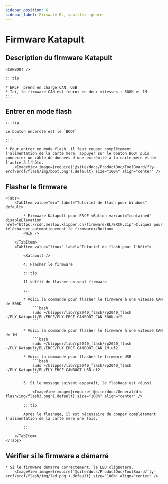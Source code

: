 ```yaml
---
sidebar_position: 6
sidebar_label: Firmware BL, veuillez ignorer
---
```







# Firmware Katapult

## Description du firmware Katapult

    <CANBOOT />

    :::tip

    * ERCF  prend en charge CAN, USB
    * Ici, le firmware CAN est fourni en deux vitesses : 500K et 1M
    :::

## Entrer en mode flash

    :::tip

    Le bouton encerclé est le `BOOT`

    :::

    * Pour entrer en mode flash, il faut couper complètement l'alimentation de la carte mère, appuyer sur le bouton BOOT puis connecter un câble de données d'une extrémité à la carte mère et de l'autre à l'hôte.
        <ImageView image={require('@site/docs/ProductDoc/ToolBoard/fly-ercf/ercf/flash/img/boot.png').default} size="100%" align="center" />

## Flasher le firmware
    <Tabs>
        <TabItem value="win" label="Tutoriel de flash pour Windows" default>
        
            * Firmware Katapult pour ERCF <Button variant="contained" disableElevation href="https://cdn.mellow.klipper.cn/firmware/BL/ERCF.zip">Cliquez pour télécharger automatiquement le firmware</Button>
            <WIN />
            
        </TabItem>
        <TabItem value="linux" label="Tutoriel de flash pour l'hôte">
            
            <Katapult />

            4. Flasher le firmware

            :::tip

            Il suffit de flasher un seul firmware

            :::

            * Voici la commande pour flasher le firmware à une vitesse CAN de 500K
                ```bash
                sudo ~/klipper/lib/rp2040_flash/rp2040_flash ~/FLY_Katapult/BL/ERCF/FLY_ERCF_CANBOOT_CAN_500K.uf2
                ```
                       
            * Voici la commande pour flasher le firmware à une vitesse CAN de 1M
                ```bash
                sudo ~/klipper/lib/rp2040_flash/rp2040_flash ~/FLY_Katapult/BL/ERCF/FLY_ERCF_CANBOOT_CAN_1M.uf2
                ```
            * Voici la commande pour flasher le firmware USB
                ```bash
                sudo ~/klipper/lib/rp2040_flash/rp2040_flash ~/FLY_Katapult/BL/FLY_ERCF_CANBOOT_USB.uf2
                ```

            5. Si le message suivant apparaît, le flashage est réussi

                <ImageView image={require('@site/docs/General/dfu-flash/img/flash3.png').default} size="100%" align="center" />

            :::tip

            Après le flashage, il est nécessaire de couper complètement l'alimentation de la carte mère une fois.

            :::

        </TabItem>
    </Tabs>

## Vérifier si le firmware a démarré

    * Si le firmware démarre correctement, la LED clignotera.
        <ImageView image={require('@site/docs/ProductDoc/ToolBoard/fly-ercf/ercf/flash/img/led.png').default} size="100%" align="center" />